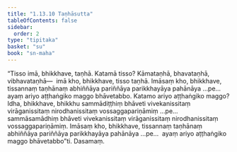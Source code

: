 ```yaml
---
title: "1.13.10 Taṇhāsutta"
tableOfContents: false
sidebar:
  order: 2
type: "tipitaka"
basket: "su"
book: "sn-maha"
---
```



<DynamicBreadcrumb />

<Division number="170" book="sn-maha">

<Paragraph number="328" book="sn-maha">
“Tisso imā, bhikkhave, taṇhā. Katamā tisso? Kāmataṇhā, bhavataṇhā, vibhavataṇhā—  imā kho, bhikkhave, tisso taṇhā. Imāsaṃ kho, bhikkhave, tissannaṃ taṇhānaṃ abhiññāya pariññāya parikkhayāya pahānāya …pe…  ayaṃ ariyo aṭṭhaṅgiko maggo bhāvetabbo. Katamo ariyo aṭṭhaṅgiko maggo? Idha, bhikkhave, bhikkhu sammādiṭṭhiṃ bhāveti vivekanissitaṃ virāganissitaṃ nirodhanissitaṃ vossaggapariṇāmiṃ …pe…  sammāsamādhiṃ bhāveti vivekanissitaṃ virāganissitaṃ nirodhanissitaṃ vossaggapariṇāmiṃ. Imāsaṃ kho, bhikkhave, tissannaṃ taṇhānaṃ abhiññāya pariññāya parikkhayāya pahānāya …pe…  ayaṃ ariyo aṭṭhaṅgiko maggo bhāvetabbo”ti.

</Paragraph>
</Division>

<Paragraph number="329" type="center" book="sn-maha">
Dasamaṃ.
</Paragraph>
